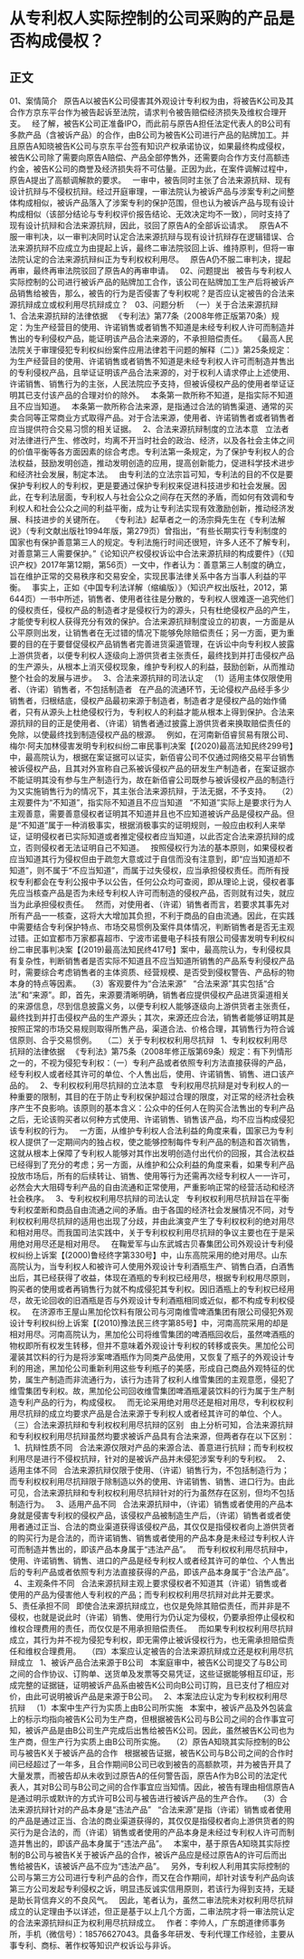 # 从专利权人实际控制的公司采购的产品是否构成侵权？
## 正文
01、案情简介
 
原告A以被告K公司侵害其外观设计专利权为由，将被告K公司及其合作方京东平台作为被告起诉至法院，请求判令被告赔偿经济损失及维权合理开支。
 
经了解，被告K公司正准备IPO，而此前与原告A担任法定代表人的B公司有多款产品（含被诉产品）的合作，由B公司为被告K公司进行产品的贴牌加工。并且原告A知晓被告K公司与京东平台签有知识产权承诺协议，如果最终构成侵权，被告K公司除了需要向原告A赔偿、产品全部停售外，还需要向合作方支付高额违约金，被告K公司的商誉及经济损失将不可估量。正因为此，在案件调解过程中，原告A提出了高额调解款的要求。
 
一审中，被告同时主张了合法来源抗辩、现有设计抗辩与不侵权抗辩。经过开庭审理，一审法院认为被诉产品与涉案专利之间整体构成相似，被诉产品落入了涉案专利的保护范围，但也认为被诉产品与现有设计构成相似（该部分结论与专利权评价报告结论、无效决定均不一致），同时支持了现有设计抗辩和合法来源抗辩，因此，驳回了原告A的全部诉讼请求。
 
原告A不服一审判决，以一审判决同时认定合法来源抗辩与现有设计抗辩存在逻辑错误、合法来源抗辩不应成立为由提起上诉，最终二审法院驳回上诉、维持原判，但将一审法院认定的合法来源抗辩纠正为专利权权利用尽。
 
原告A仍不服二审判决，提起再审，最终再审法院驳回了原告A的再审申请。
 
02、问题提出
 
被告与专利权人实际控制的公司进行被诉产品的贴牌加工合作，该公司在贴牌加工生产后将被诉产品销售给被告，那么，被告的行为是否侵害了专利权呢？是否应认定被告的合法来源抗辩成立或权利用尽抗辩成立？
 
03、问题分析
 
（一）关于合法来源抗辩
 
1、合法来源抗辩的法律依据
 
《专利法》第77条（2008年修正版第70条）规定：为生产经营目的使用、许诺销售或者销售不知道是未经专利权人许可而制造并售出的专利侵权产品，能证明该产品合法来源的，不承担赔偿责任。
 
《最高人民法院关于审理侵犯专利权纠纷案件应用法律若干问题的解释（二）》第25条规定：为生产经营目的使用、许诺销售或者销售不知道是未经专利权人许可而制造并售出的专利侵权产品，且举证证明该产品合法来源的，对于权利人请求停止上述使用、许诺销售、销售行为的主张，人民法院应予支持，但被诉侵权产品的使用者举证证明其已支付该产品的合理对价的除外。
 
本条第一款所称不知道，是指实际不知道且不应当知道。
 
本条第一款所称合法来源，是指通过合法的销售渠道、通常的买卖合同等正常商业方式取得产品。对于合法来源，使用者、许诺销售者或者销售者应当提供符合交易习惯的相关证据。
 
2、合法来源抗辩制度的立法本意
 
立法者对法律进行产生、修改时，均离不开当时社会的政治、经济，以及各社会主体之间的价值平衡等各方面因素的综合考虑。专利法第一条规定，为了保护专利权人的合法权益，鼓励发明创造，推动发明创造的应用，提高创新能力，促进科学技术进步和经济社会发展，制定本法。
 
由专利法的立法宗旨可知，专利法的目的不仅是要保护专利权人的专利权，更是要通过保护专利权来促进科技进步和社会发展。因此，在专利法层面，专利权人与社会公众之间存在天然的矛盾，而如何有效调和专利权人和社会公众之间的利益平衡，成为让专利法实现有效激励创新，推动经济发展、科技进步的关键所在。
 
《专利法》起草者之一的汤宗舜先生在《专利法解说》（专利文献出版社1994年版，第279页）曾指出，“有些长期实行专利制度的国家也有保护善意第三人的规定。专利法施行时间还很短，许多人还不了解专利，对善意第三人需要保护。”《论知识产权侵权诉讼中合法来源抗辩的构成要件》（《知识产权》2017年第12期，第56页）一文中，作者认为：善意第三人制度的确立，旨在维护正常的交易秩序和交易安全，实现民事法律关系中各方当事人利益的平衡。
 
事实上，正如《中国专利法详解（缩编版）》（知识产权出版社，2012，第644页）一书中所述，销售者、使用者往往是分散的，专利权人很难逐一追究他们的侵权责任，侵权产品的制造者才是侵权行为的源头，只有杜绝侵权产品的产生，才能使专利权人获得充分有效的保护。合法来源抗辩制度设立的初衷，一方面是从公平原则出发，让销售者在无过错的情况下能够免除赔偿责任；另一方面，更为重要的目的在于要督促侵权产品销售者完善进货渠道管理，在诉讼中向专利权人披露上游供货者，以便专利权人逐级向上游供货者主张责任，最终找到并打击侵权产品的生产源头，从根本上消灭侵权现象，维护专利权人的利益，鼓励创新，从而推动整个社会的发展与进步。
 
3、合法来源抗辩的司法认定
 
（1）适用主体仅限使用者、（许诺）销售者，不包括制造者
 
在产品的流通环节，无论侵权产品经手多少销售者，归根结底，侵权产品最初来源于制造者，制造者才是侵权产品的始作俑者，只有从源头上杜绝侵权行为，专利权人的利益才能从根本上得到保护。合法来源抗辩的目的正是使用者、（许诺）销售者通过披露上游供货者来换取赔偿责任的免除，以使最终找到制造侵权产品的根源。
 
例如，在河南新佰睿贸易有限公司、梅尔·阿夫加林侵害发明专利权纠纷二审民事判决案【(2020)最高法知民终299号】中，最高院认为，根据在案证据可以证实，新佰睿公司不仅通过网络交易平台销售被诉侵权产品，且其对外宣称自己系被诉侵权产品的研发生产制造者，在案证据亦不能证明其没有参与生产制造行为，故在新佰睿公司既参与被诉侵权产品的制造行为又实施销售行为的情况下，其主张合法来源抗辩，于法无据，不予支持。
 
（2）主观要件为“不知道”，指实际不知道且不应当知道
 
“不知道”实际上是要求行为人主观善意，需要善意侵权者证明其不知道并且也不应知道被诉产品是侵权产品。但是“不知道”属于一种消极事实，根据消极事实的证明规则，一般应由权利人来举证，证明侵权者已实际知道或者推定侵权者应当知道，以此否定合法来源抗辩的成立，否则侵权者无法证明自己不知道。
 
按照侵权行为法的基本原则，如果侵权者应当知道其行为侵权但由于疏忽大意或过于自信而没有注意到，即“应当知道却不知道”，则不属于“不应当知道”，而属于过失侵权，应当承担侵权责任。而所有授权专利都会在专利公报中予以公告，任何公众均可查阅，即从理论上说，侵权者事先应当核查产品是否为未经专利权人许可而制造的侵权产品，否则就有过失，就应当为此承担侵权责任。
 
然而，对使用者、（许诺）销售者而言，若要求其事先对所有产品一一核查，这将大大增加其负担，不利于商品的自由流通。因此，在实践中需要结合专利保护特点、市场交易惯例及案件具体情况，判断销售者是否无主观过错。正如宜都市万家都喜超市、宁波市诺曼电子科技有限公司侵害发明专利权纠纷二审民事判决案【(2019)最高法知民终417号】案中，最高院认为，专利侵权具有复杂性，判断销售者是否实际不知道且不应当知道所销售的产品系专利侵权产品时，需要综合考虑销售者的主体资质、经营规模、是否受到侵权警告、产品标的物本身的特点等因素。
 
（3）客观要件为“合法来源”
 
“合法来源”其实包括“合法”和“来源”。即，首先，来源要清晰明确，销售者应提供侵权产品进货渠道相关的来源信息，尽到信息披露义务，以便专利权人能够逐级向上游供货者主张责任，最终找到并打击侵权产品的生产源头；其次，来源还应合法，销售者能够证明其是按照正常的市场交易规则取得所售产品，渠道合法、价格合理，其销售行为符合诚信原则、合乎交易惯例。
 
（二）关于专利权权利用尽抗辩
 
1、专利权权利用尽抗辩的法律依据
 
《专利法》第75条（2008年修正版第69条）规定：有下列情形之一的，不视为侵犯专利权：（一）专利产品或者依照专利方法直接获得的产品，经专利权人或者经其许可的单位、个人售出后，使用、许诺销售、销售、进口该产品的。
 
2、专利权权利用尽抗辩的立法本意
 
专利权用尽抗辩是对专利权人的一种重要的限制，其目的在于防止专利权保护超过合理的限度，对正常的经济社会秩序产生不良影响。该原则的基本含义：公众中的任何人在购买合法售出的专利产品之后，无论该购买者以何种方式使用、许诺销售、销售该产品，均不应当构成侵犯该专利权的行为。
 
一方面，从维护专利权人合法利益的角度来看，国家已为专利权人提供了一定期间内的独占权，使之能够控制每件专利产品的制造和首次销售，这就从根本上保障了专利权人能够对其作出发明创造付出代价的回报，其合法权益已经得到了充分的考虑；另一方面，从维护和公众利益的角度来看，如果专利产品投放市场后，所有的后续转让、销售、使用等行为还需再次经专利权人一一许可，必然会大大阻碍专利产品的自由流通和正常使用，严重影响正常的经营活动和经济社会秩序。
 
3、专利权权利用尽抗辩的司法认定
 
专利权权利用尽抗辩旨在平衡专利权垄断和商品自由流通之间的矛盾。由于各国的经济社会发展情况不同，对专利权权利用尽抗辩的适用也出现了分歧，并由此演变产生了专利权权利的绝对用尽和相对用尽。而我国司法实践中，关于专利权权利用尽抗辩的争议主要也在于是采用绝对用尽还是相对用尽。
 
在鞠爱军与山东武城古贝春集团公司外观设计专利侵权纠纷上诉案【(2000)鲁经终字第330号】中，山东高院采用的绝对用尽。山东高院认为，当专利权人和被许可人使用外观设计专利酒瓶生产、销售白酒，白酒售出后，其已经获得了收益，体现在酒瓶的专利权已经用尽，根据专利权用尽原则，购买者的使用或者再销售行为就不构成侵犯其专利权。因旧酒瓶上的专利权已经用尽，故无论回收的旧酒瓶是否与外观设计专利酒瓶相同或近似，都不构成专利权侵权。
 
在济源市王屋山黑加伦饮料有限公司与河南维雪啤酒集团有限公司侵犯外观设计专利权纠纷上诉案【(2010)豫法民三终字第85号】中，河南高院采用的却是相对用尽。河南高院认为，黑加伦公司将维雪集团的啤酒瓶回收后，虽然啤酒瓶的物权即所有权发生转移，但并不意味着外观设计专利权的转移或丧失。黑加伦公司灌装其饮料的行为是将涉案啤酒瓶作为同类产品使用，又恢复了瓶子的外观设计专利的用途，黑加伦公司重新利用这些专利瓶子的美感，形成自己商品外观特征的优势，属生产制造而非流通行为，该行为违背了权利人维雪集团的主观意愿，侵犯了维雪集团专利权。故，黑加伦公司回收维雪集团啤酒瓶灌装饮料的行为属于生产制造专利产品的行为，构成侵权。
 
而无论采用绝对用尽还是相对用尽，专利权权利用尽抗辩的成立均要求产品是合法来源于专利权人或者经其许可的单位、个人。
 
（三）合法来源抗辩和专利权权利用尽抗辩的区别
 
由上分析可知，合法来源抗辩和专利权权利用尽抗辩虽然均要求被诉产品具有合法来源，但两者存在以下区别：
 
1、抗辩性质不同
 
合法来源仅限对产品的来源合法、善意进行抗辩；而专利权权利用尽是进行不侵权抗辩，针对的是被诉产品并未侵犯涉案专利的专利权。
 
2、适用主体不同
 
合法来源抗辩仅限于使用、（许诺）销售行为，不包括制造行为；而专利权权利用尽抗辩限于除制造以外的使用、许诺销售、销售、进口行为。由此可见，合法来源抗辩和专利权权利用尽抗辩针对的行为虽然存在区别，但均不包括制造行为。
 
3、适用产品不同
 
合法来源抗辩中，（许诺）销售或者使用的产品本身就是侵害专利权的侵权产品，该侵权产品被制造生产后，（许诺）销售者或者使用者通过正当、合法的商业渠道获得该侵权产品，其仅仅是指侵权者向上游供货者的购买行为是合法的，而许诺销售、销售或者使用的产品本身是未经过专利权人许可而制造并售出的，即该产品本身属于“违法产品”。
 
而专利权权利用尽抗辩中，使用、许诺销售、销售、进口的产品是经专利权人或者经其许可的单位、个人售出后的专利产品或者依照专利方法直接获得的产品，即该产品本身属于“合法产品”。
 
4、主观条件不同
 
合法来源抗辩主观上要求侵权者不知道其（许诺）销售或者使用的产品为侵害他人专利权的产品；而专利权权利用尽抗辩对此并无要求。
 
5、责任承担不同
 
即使合法来源抗辩成立，也仅是免除其赔偿责任，而并非是不侵权，也就是说此时（许诺）销售、使用行为仍认定为侵权，仍要承担停止侵权和维权合理费用的责任，而仅仅是不用承担赔偿责任。
 
而如果专利权权利用尽抗辩成立，其行为并不视为侵犯专利权，即无需停止被诉侵权行为，也无需承担赔偿责任和维权合理费用。
 
（四）本案应认定被告的合法来源抗辩成立还是权利用尽抗辩成立
 
1、被诉产品合法来源于B公司
 
本案庭审中，被告K公司提交了与B公司之间的合作协议、订购单、送货单及发票等交易凭证，这些证据能够相互印证，形成完整的证据链，证明被诉产品系由被告K公司向B公司订购，且已支付了相应对价，由此可说明被诉产品是来源于B公司。
 
2、本案法应认定为专利权权利用尽抗辩
 
（1）本案中生产行为实质上由B公司所实施
 
本案中，被诉产品及外包装盒上的标示均指向被告K公司为生产商，但根据被告K公司与B公司之间的合作事宜可知，被诉产品是由B公司生产完成后出售给被告K公司。因此，虽然被告K公司也为生产商，但生产行为实质上由B公司所实施。
 
（2）原告A知晓其实际控制的B公司与被告K关于被诉产品的合作
 
根据被告证据，被告K公司与B公司之间的合作时间已经超过了一年多，且合作期间B公司已收到被告的高额款项，并为被告开具了大量发票，而被告却从未收到过原告A的任何警告函，原告A作为B公司的法定代表人，其对B公司与B公司之间的合作事宜应当知情。因此，被告有理由相信原告A是通过明示或默许的方式许可B公司与被告进行被诉产品的生产合作。
 
（3）合法来源抗辩针对的产品本身是“违法产品”
 
“合法来源”是指（许诺）销售或者使用的产品是通过正当、合法的商业渠道获得的，其仅仅是指侵权者向上游供货者的购买行为是合法的，而（许诺）销售或者使用的产品本身是未经过专利权人许可而制造并售出的，即该产品本身属于“违法产品”。
 
本案中，基于原告A知晓其实际控制的B公司与被告K关于被诉产品的合作，被诉产品应是经过原告A的许可后而出售给被告K，该被诉产品不应为“违法产品”。
 
另外，专利权人利用其实际控制的公司与第三方公司进行专利产品的合作，而又在合作期间，却针对该专利产品向该第三方公司发起专利侵权之诉，明显违反诚实信用原则，若该行为得到支持，无疑是助长背信弃义的不良风气。
 
因此，笔者认为，虽然二审法院未对权利用尽抗辩成立的认定理由予以详述，但正是基于以上几个方面，二审法院才将一审法院认定的合法来源抗辩纠正为权利用尽抗辩成立。
 
作者：李帅人，广东朗道律师事务所，手机（微信号）：18576627043。具备多年研发、专利代理工作经验，主要从事专利、商标、著作权等知识产权诉讼与非诉。
 
